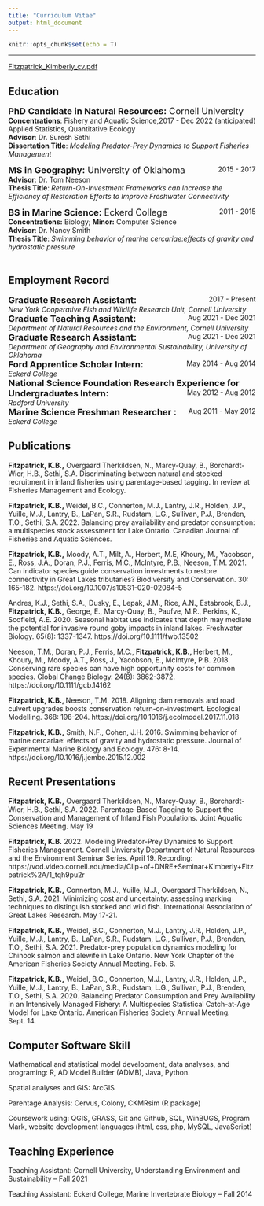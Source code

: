 ```yaml
---
title: "Curriculum Vitae"
output: html_document
---
```


```r
knitr::opts_chunk$set(echo = T)
```
-----
<a href="https://github.com/KBFitzpatrick/KBFitzpatrick.github.io/raw/main/Fitzpatrick_Kimberly_cv.pdf">Fitzpatrick_Kimberly_cv.pdf</a>

## **Education **

<span style="text-align:left"> <font size="+1.5">
    **PhD Candidate in Natural Resources:** Cornell University  </font>
    <span style="float:right;">       2017 - Dec 2022 (anticipated)  </span> 
<br> 
**Concentrations**: Fishery and Aquatic Science, Applied Statistics, Quantitative Ecology <br> 
**Advisor**: Dr. Suresh Sethi <br> 
**Dissertation Title**: *Modeling Predator-Prey Dynamics to Support Fisheries Management* <br> 


<span style="text-align:left"> <font size="+1.5">
    **MS in Geography:** University of Oklahoma  </font>
    <span style="float:right;">       2015 - 2017  </span> 
<br> 
**Advisor**: Dr. Tom Neeson <br> 
**Thesis Title**: *Return-On-Investment Frameworks can Increase the Efficiency of Restoration Efforts to Improve Freshwater Connectivity* <br> 

<span style="text-align:left"> <font size="+1.5">
    **BS in Marine Science:** Eckerd College  </font>
    <span style="float:right;">       2011 - 2015 </span> 
<br> 
**Concentrations:** Biology; **Minor:** Computer Science <br>
**Advisor**: Dr. Nancy Smith <br> 
**Thesis Title**: *Swimming behavior of marine cercariae:effects of gravity and hydrostatic pressure*<br> 
<br>

## **Employment Record **

<span style="text-align:left"> <font size="+1.5">
    **Graduate Research Assistant:**  </font>
    <span style="float:right;">       2017 - Present  </span> 
<br> 
<i>New York Cooperative Fish and Wildlife Research Unit, Cornell University </i> <br> 
<span style="text-align:left"> <font size="+1.5">
    **Graduate Teaching Assistant:**  </font>
    <span style="float:right;">       Aug 2021 - Dec 2021  </span> 
<br> 
<i>Department of Natural Resources and the Environment, Cornell University </i> <br> 
<span style="text-align:left"> <font size="+1.5">
    **Graduate Research Assistant:**  </font>
    <span style="float:right;">       Aug 2021 - Dec 2021  </span> 
<br> 
<i>Department of Geography and Environmental Sustainability, University of Oklahoma </i> <br> 
<span style="text-align:left"> <font size="+1.5">
    **Ford Apprentice Scholar Intern:**  </font>
    <span style="float:right;">       May 2014 - Aug 2014  </span> 
<br> 
<i>Eckerd College </i> <br> 
<span style="text-align:left"> <font size="+1.5">
    **National Science Foundation Research Experience for Undergraduates Intern:**  </font>
    <span style="float:right;">       May 2012 - Aug 2012  </span> 
<br> 
<i>Radford University </i> <br>
<span style="text-align:left"> <font size="+1.5">
    **Marine Science Freshman Researcher :**  </font>
    <span style="float:right;">       Aug 2011 - May 2012  </span> 
<br> 
<i>Eckerd College</i> <br>

## **Publications**
<b>Fitzpatrick, K.B.,</b> Overgaard Therkildsen, N., Marcy-Quay, B., Borchardt-Wier, H.B., Sethi, S.A. Discriminating between natural and stocked recruitment in inland fisheries using parentage-based tagging. In review at Fisheries Management and Ecology. <br>

<b>Fitzpatrick, K.B., </b> Weidel, B.C., Connerton, M.J., Lantry, J.R., Holden, J.P., Yuille, M.J., Lantry, B., LaPan, S.R., Rudstam, L.G., Sullivan, P.J., Brenden, T.O., Sethi, S.A. 2022. Balancing prey availability and predator consumption: a multispecies stock assessment for Lake Ontario. Canadian Journal of Fisheries and Aquatic Sciences.

<b>Fitzpatrick, K.B.,</b> Moody, A.T., Milt, A., Herbert, M.E, Khoury, M., Yacobson, E., Ross, J.A., Doran, P.J., Ferris, M.C., McIntyre, P.B., Neeson, T.M. 2021. Can indicator species guide conservation investments to restore connectivity in Great Lakes tributaries? Biodiversity and Conservation. 30: 165-182. https://doi.org/10.1007/s10531-020-02084-5 <br>

Andres, K.J., Sethi, S.A., Dusky, E., Lepak, J.M., Rice, A.N., Estabrook, B.J.,<b> Fitzpatrick, K.B.,</b> George, E., Marcy-Quay, B., Paufve, M.R., Perkins, K., Scofield, A.E. 2020. Seasonal habitat use indicates that depth may mediate the potential for invasive round goby impacts in inland lakes. Freshwater Biology. 65(8): 1337-1347. https://doi.org/10.1111/fwb.13502 <br>

Neeson, T.M., Doran, P.J., Ferris, M.C., <b> Fitzpatrick, K.B., </b> Herbert, M., Khoury, M., Moody, A.T., Ross, J., Yacobson, E., McIntyre, P.B. 2018. Conserving rare species can have high opportunity costs for common species. Global Change Biology. 24(8): 3862-3872. https://doi.org/10.1111/gcb.14162 <br>

<b>Fitzpatrick, K.B., </b> Neeson, T.M. 2018. Aligning dam removals and road culvert upgrades boosts conservation return-on-investment. Ecological Modelling. 368: 198-204. https://doi.org/10.1016/j.ecolmodel.2017.11.018 <br>

<b>Fitzpatrick, K.B.,</b> Smith, N.F., Cohen, J.H. 2016. Swimming behavior of marine cercariae: effects of gravity and hydrostatic pressure. Journal of Experimental Marine Biology and Ecology. 476: 8-14. https://doi.org/10.1016/j.jembe.2015.12.002 

## **Recent Presentations**
<b>Fitzpatrick, K.B.,</b> Overgaard Therkildsen, N., Marcy-Quay, B., Borchardt-Wier, H.B., Sethi, S.A. 2022. Parentage-Based Tagging to Support the Conservation and Management of Inland Fish Populations. Joint Aquatic Sciences Meeting. May 19

<b>Fitzpatrick, K.B.</b> 2022. Modeling Predator-Prey Dynamics to Support Fisheries Management. Cornell Unviersity Department of Natural Resources and the Environment Seminar Series. April 19. Recording: https://vod.video.cornell.edu/media/Clip+of+DNRE+Seminar+Kimberly+Fitzpatrick%2A/1_tqh9pu2r

<b>Fitzpatrick, K.B.,</b> Connerton, M.J., Yuille, M.J., Overgaard Therkildsen, N., Sethi, S.A. 2021. Minimizing cost and uncertainty: assessing marking techniques to distinguish stocked and wild fish. International Association of Great Lakes Research. May 17-21. 

<b>Fitzpatrick, K.B.,</b> Weidel, B.C., Connerton, M.J., Lantry, J.R., Holden, J.P., Yuille, M.J., Lantry, B., LaPan, S.R., Rudstam, L.G., Sullivan, P.J., Brenden, T.O., Sethi, S.A. 2021. Predator-prey population dynamics modeling for Chinook salmon and alewife in Lake Ontario. New York Chapter of the American Fisheries Society Annual Meeting. Feb. 6.

<b>Fitzpatrick, K.B.,</b> Weidel, B.C., Connerton, M.J., Lantry, J.R., Holden, J.P., Yuille, M.J., Lantry, B., LaPan, S.R., Rudstam, L.G., Sullivan, P.J., Brenden, T.O., Sethi, S.A. 2020. Balancing Predator Consumption and Prey Availability in an Intensively Managed Fishery: A Multispecies Statistical Catch-at-Age Model for Lake Ontario. American Fisheries Society Annual Meeting. Sept. 14.

## **Computer Software Skill**
Mathematical and statistical model development, data analyses, and programing: R, AD Model Builder (ADMB), Java, Python.

Spatial analyses and GIS: ArcGIS

Parentage Analysis: Cervus, Colony, CKMRsim (R package)

Coursework using: QGIS, GRASS, Git and Github, SQL, WinBUGS, Program Mark, website development languages (html, css, php, MySQL, JavaScript)

## **Teaching Experience**
Teaching Assistant: Cornell University, Understanding Environment and Sustainability – Fall 2021

Teaching Assistant: Eckerd College, Marine Invertebrate Biology – Fall 2014


